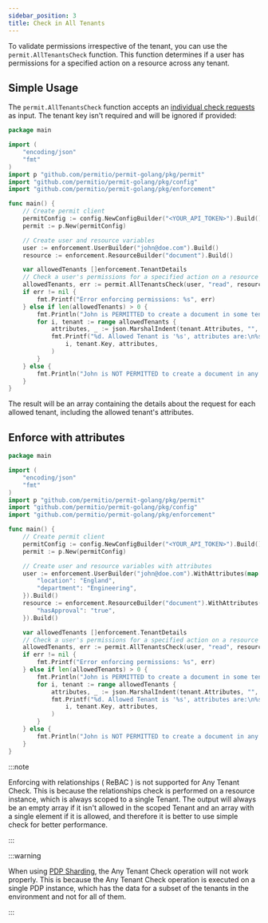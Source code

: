 ```yaml
---
sidebar_position: 3
title: Check in All Tenants
---
```



To validate permissions irrespective of the tenant, you can use the `permit.AllTenantsCheck` function.
This function determines if a user has permissions for a specified action on a resource across any tenant.

## Simple Usage

The `permit.AllTenantsCheck` function accepts an [individual check requests](./check) as input.
The tenant key isn't required and will be ignored if provided:
```go
package main

import (
	"encoding/json"
	"fmt"
)
import p "github.com/permitio/permit-golang/pkg/permit"
import "github.com/permitio/permit-golang/pkg/config"
import "github.com/permitio/permit-golang/pkg/enforcement"

func main() {
	// Create permit client
	permitConfig := config.NewConfigBuilder("<YOUR_API_TOKEN>").Build()
	permit := p.New(permitConfig)

	// Create user and resource variables
	user := enforcement.UserBuilder("john@doe.com").Build()
	resource := enforcement.ResourceBuilder("document").Build()

	var allowedTenants []enforcement.TenantDetails
	// Check a user's permissions for a specified action on a resource across all tenants
	allowedTenants, err := permit.AllTenantsCheck(user, "read", resource)
	if err != nil {
		fmt.Printf("Error enforcing permissions: %s", err)
	} else if len(allowedTenants) > 0 {
		fmt.Println("John is PERMITTED to create a document in some tenant in the environment")
		for i, tenant := range allowedTenants {
			attributes, _ := json.MarshalIndent(tenant.Attributes, "", "\t")
			fmt.Printf("%d. Allowed Tenant is '%s', attributes are:\n%s",
				i, tenant.Key, attributes,
			)
		}
	} else {
		fmt.Println("John is NOT PERMITTED to create a document in any tenant in the environment")
	}
}
```

The result will be an array containing the details about the request for each allowed tenant,
including the allowed tenant's attributes.

## Enforce with attributes

```go
package main

import (
	"encoding/json"
	"fmt"
)
import p "github.com/permitio/permit-golang/pkg/permit"
import "github.com/permitio/permit-golang/pkg/config"
import "github.com/permitio/permit-golang/pkg/enforcement"

func main() {
	// Create permit client
	permitConfig := config.NewConfigBuilder("<YOUR_API_TOKEN>").Build()
	permit := p.New(permitConfig)

	// Create user and resource variables with attributes
	user := enforcement.UserBuilder("john@doe.com").WithAttributes(map[string]string{
        "location": "England",
        "department": "Engineering",
    }).Build()
    resource := enforcement.ResourceBuilder("document").WithAttributes(map[string]string{
        "hasApproval": "true",
    }).Build()

	var allowedTenants []enforcement.TenantDetails
	// Check a user's permissions for a specified action on a resource across all tenants
	allowedTenants, err := permit.AllTenantsCheck(user, "read", resource);
    if err != nil {
		fmt.Printf("Error enforcing permissions: %s", err)
	} else if len(allowedTenants) > 0 {
		fmt.Println("John is PERMITTED to create a document in some tenant in the environment")
		for i, tenant := range allowedTenants {
			attributes, _ := json.MarshalIndent(tenant.Attributes, "", "\t")
			fmt.Printf("%d. Allowed Tenant is '%s', attributes are:\n%s",
				i, tenant.Key, attributes,
			)
		}
	} else {
		fmt.Println("John is NOT PERMITTED to create a document in any tenant in the environment")
	}
}
```

:::note

Enforcing with relationships ( ReBAC ) is not supported for Any Tenant Check.
This is because the relationships check is performed on a resource instance, which is always scoped to a single Tenant.
The output will always be an empty array if it isn't allowed in the scoped Tenant and
an array with a single element if it is allowed, and therefore it is better to use simple check for better performance.

:::

:::warning

When using [PDP Sharding](/concepts/pdp-sharding), the Any Tenant Check operation will not work properly.
This is because the Any Tenant Check operation is executed on a single PDP instance,
which has the data for a subset of the tenants in the environment and not for all of them.

:::